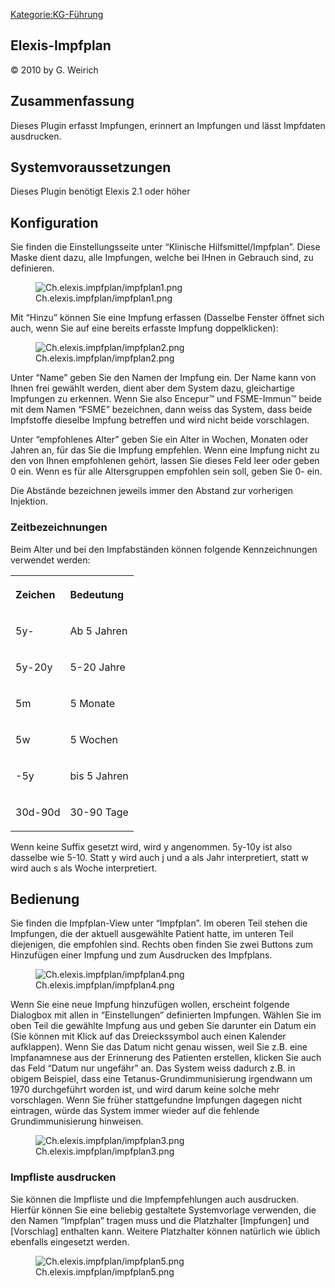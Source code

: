 [[Kategorie:KG-Führung]]
== Elexis-Impfplan ==

© 2010 by G. Weirich

== Zusammenfassung ==

Dieses Plugin erfasst Impfungen, erinnert an Impfungen und lässt Impfdaten ausdrucken.

== Systemvoraussetzungen ==

Dieses Plugin benötigt Elexis 2.1 oder höher

== Konfiguration ==

Sie finden die Einstellungsseite unter “Klinische Hilfsmittel/Impfplan”. Diese Maske dient dazu, alle Impfungen, welche bei IHnen in Gebrauch sind, zu definieren.

[[File:Ch.elexis.impfplan/impfplan1.png|frame|none]]

Mit “Hinzu” können Sie eine Impfung erfassen (Dasselbe Fenster öffnet sich auch, wenn Sie auf eine bereits erfasste Impfung doppelklicken):

[[File:Ch.elexis.impfplan/impfplan2.png|frame|none]]

Unter “Name” geben Sie den Namen der Impfung ein. Der Name kann von Ihnen frei gewählt werden, dient aber dem System dazu, gleichartige Impfungen zu erkennen. Wenn Sie also Encepur™ und FSME-Immun™ beide mit dem Namen “FSME” bezeichnen, dann weiss das System, dass beide Impfstoffe dieselbe Impfung betreffen und wird nicht beide vorschlagen.

Unter “empfohlenes Alter” geben Sie ein Alter in Wochen, Monaten oder Jahren an, für das Sie die Impfung empfehlen. Wenn eine Impfung nicht zu den von Ihnen empfohlenen gehört, lassen Sie dieses Feld leer oder geben 0 ein. Wenn es für alle Altersgruppen empfohlen sein soll, geben Sie 0- ein.

Die Abstände bezeichnen jeweils immer den Abstand zur vorherigen Injektion.

=== Zeitbezeichnungen ===

Beim Alter und bei den Impfabständen können folgende Kennzeichnungen verwendet werden:

<table>

<tr class="header">
<th align="left">Zeichen</th>
<th align="left">Bedeutung</th>
</tr>


<tr class="odd">
<td align="left">5y-</td>
<td align="left">Ab 5 Jahren</td>
</tr>
<tr class="even">
<td align="left">5y-20y</td>
<td align="left">5-20 Jahre</td>
</tr>
<tr class="odd">
<td align="left">5m</td>
<td align="left">5 Monate</td>
</tr>
<tr class="even">
<td align="left">5w</td>
<td align="left">5 Wochen</td>
</tr>
<tr class="odd">
<td align="left">-5y</td>
<td align="left">bis 5 Jahren</td>
</tr>
<tr class="even">
<td align="left">30d-90d</td>
<td align="left">30-90 Tage</td>
</tr>

</table>

Wenn keine Suffix gesetzt wird, wird y angenommen. 5y-10y ist also dasselbe wie 5-10. Statt y wird auch j und a als Jahr interpretiert, statt w wird auch s als Woche interpretiert.

== Bedienung ==

Sie finden die Impfplan-View unter “Impfplan”. Im oberen Teil stehen die Impfungen, die der aktuell ausgewählte Patient hatte, im unteren Teil diejenigen, die empfohlen sind. Rechts oben finden Sie zwei Buttons zum Hinzufügen einer Impfung und zum Ausdrucken des Impfplans.

[[File:Ch.elexis.impfplan/impfplan4.png|frame|none]]

Wenn Sie eine neue Impfung hinzufügen wollen, erscheint folgende Dialogbox mit allen in “Einstellungen” definierten Impfungen. Wählen Sie im oben Teil die gewählte Impfung aus und geben Sie darunter ein Datum ein (Sie können mit Klick auf das Dreieckssymbol auch einen Kalender aufklappen). Wenn Sie das Datum nicht genau wissen, weil Sie z.B. eine Impfanamnese aus der Erinnerung des Patienten erstellen, klicken Sie auch das Feld “Datum nur ungefähr” an. Das System weiss dadurch z.B. in obigem Beispiel, dass eine Tetanus-Grundimmunisierung irgendwann um 1970 durchgeführt worden ist, und wird darum keine solche mehr vorschlagen. Wenn Sie früher stattgefundne Impfungen dagegen nicht eintragen, würde das System immer wieder auf die fehlende Grundimmunisierung hinweisen.

[[File:Ch.elexis.impfplan/impfplan3.png|frame|none]]

=== Impfliste ausdrucken ===

Sie können die Impfliste und die Impfempfehlungen auch ausdrucken. Hierfür können Sie eine beliebig gestaltete Systemvorlage verwenden, die den Namen “Impfplan” tragen muss und die Platzhalter [Impfungen] und [Vorschlag] enthalten kann. Weitere Platzhalter können natürlich wie üblich ebenfalls eingesetzt werden.

[[File:Ch.elexis.impfplan/impfplan5.png|frame|none]]



{{PluginInfo
|plugin=ch.elexis.impfplan
| eingelesen=von /elexis-addons/ch.elexis.impfplan/doc/elexis-impfplan.textile am 29.03.2013
| name=Impfkontrolle und Impfempfehlungen
| description=Ein Plugin zum Verwalten von Impfungen und erstellen von Impfempfehlungen, sowie Drucken von Impfausweisen
| category=feature
| license=EPL
| first_commit_date=2010-05-13
| first_commit_author=gerry.weirich
| responsible=support@medelexis.ch
| type=KG-Führung


}}
